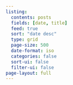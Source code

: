 ```yaml
---
listing:
  contents: posts
  fields: [date, title]
  feed: true
  sort: "date desc"
  type: grid
  page-size: 500
  date-format: iso
  categories: false
  sort-ui: false
  filter-ui: false
page-layout: full
---
```


<!--- For more: https://quarto.org/docs/websites/website-blog.html and https://quarto.org/docs/websites/website-listings.html -->
